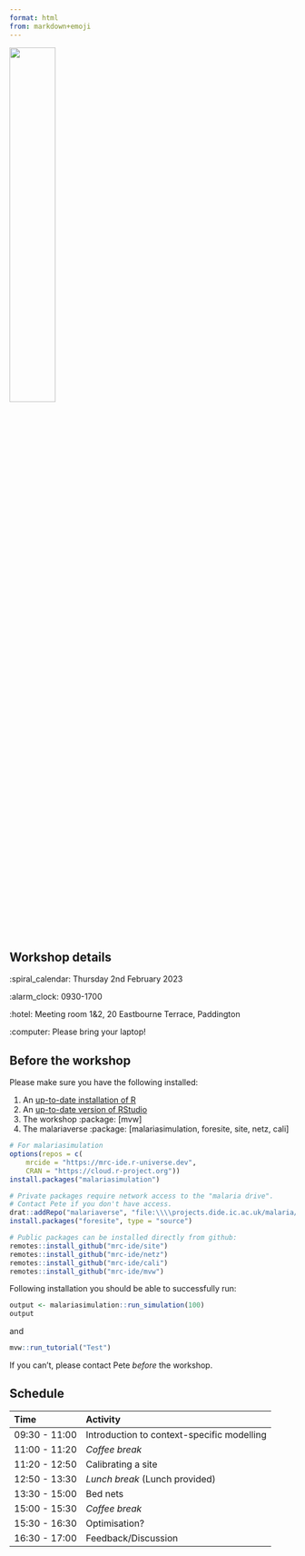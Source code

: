 ```yaml
---
format: html
from: markdown+emoji
---
```


![](presentations/images/malariaverse.gif){fig-align="center" width="40%" height="40%"}

## Workshop details

:spiral_calendar: Thursday 2nd February 2023

:alarm_clock: 0930-1700

:hotel: Meeting room 1&2, 20 Eastbourne Terrace, Paddington

:computer: Please bring your laptop!

## Before the workshop

Please make sure you have the following installed:

1.  An [up-to-date installation of R](https://www.r-project.org/)
2.  An [up-to-date version of RStudio](https://posit.co/download/rstudio-desktop/)
3.  The workshop :package: \[mvw\]
4.  The malariaverse :package: \[malariasimulation, foresite, site, netz, cali\]

```r
# For malariasimulation
options(repos = c(
    mrcide = "https://mrc-ide.r-universe.dev",
    CRAN = "https://cloud.r-project.org"))
install.packages("malariasimulation")

# Private packages require network access to the "malaria drive". 
# Contact Pete if you don't have access.
drat::addRepo("malariaverse", "file:\\\\projects.dide.ic.ac.uk/malaria/malariaverse/drat")
install.packages("foresite", type = "source")

# Public packages can be installed directly from github:
remotes::install_github("mrc-ide/site")
remotes::install_github("mrc-ide/netz")
remotes::install_github("mrc-ide/cali")
remotes::install_github("mrc-ide/mvw")
```

Following installation you should be able to successfully run:

```r
output <- malariasimulation::run_simulation(100)
output
```

and

```r
mvw::run_tutorial("Test")
```

If you can't, please contact Pete *before* the workshop.

## Schedule

| Time          | Activity                                   |
|:--------------|:-------------------------------------------|
| 09:30 - 11:00 | Introduction to context-specific modelling |
| 11:00 - 11:20 | *Coffee break*                             |
| 11:20 - 12:50 | Calibrating a site                         |
| 12:50 - 13:30 | *Lunch break* (Lunch provided)             |
| 13:30 - 15:00 | Bed nets                                   |
| 15:00 - 15:30 | *Coffee break*                             |
| 15:30 - 16:30 | Optimisation?                              |
| 16:30 - 17:00 | Feedback/Discussion                        |
